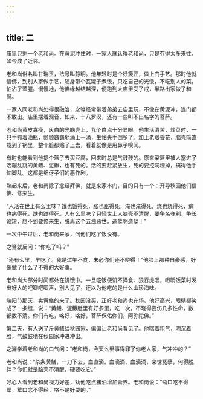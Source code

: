 ```yaml
---
---
---
```

title: 二
---



庙里只剩一个老和尚。在黄泥冲住时，一家人就认得老和尚，只是冇得太多来往，如今成了近邻。

老和尚俗名叫甘瑞玉，法号叫静明。他年轻时是个好篾匠，做上门手艺。那时他就信佛，到别人家做手艺，随身带个瓦罐子煮饭，只吃自己的光饭，不吃别人的菜，怕沾了荤腥。慢慢地，他佛缘越结越深，便跑到大庙里受了戒，半路出家做了和尚。

一家人同老和尚处得很融洽，之骅经常带着弟弟去庙里玩，不像在黄泥冲，连门都不敢出。庙里摆着观音、如来、十八罗汉，还有一些叫不出名字的菩萨。

老和尚黄皮寡瘦，灰白的光脑壳上，九个白点十分显眼。他生活清苦，炒菜时，一只手抓着油瓶，颤颤巍巍地滴上一滴，生怕失手倒多了。加上老眼昏花，脑壳简直栽到了锅里，整个脸都贴了上去，看着就像是用鼻子嗅闻。

有时也能看到他提个篮子去买豆腐，回来时总是气鼓鼓的。原来菜篮里被人塞进了活蹦乱跳的黄鳝、泥鳅，也有死的。活的要赶紧放生，死的要挖洞埋掉，搞得他手忙脚乱。这都是细伢子们的恶作剧。

熟起来后，老和尚除了念经拜佛，就是来家串门，目的只有一个：开导秋园他们信佛、修来生。

“人活在世上有么里味？饿也饿得死，胀也胀得死，淹也淹得死，烧也烧得死，病也病得死，跌也跌得死。人有么里味？只怪世上人脑壳不清醒，要争名夺利、争长论短，想不到要修来生，脱离这个五浊恶世。造孽啊造孽！”

一次中午过后，老和尚来家，问他们吃了饭没有。

之骅就反问：“你吃了吗？”

“还有么里，早吃了。我是过午不食，未必你们还不晓得！”他脸上那种自豪感，好像做了什么了不得的大好事。

老和尚大部分时间都处在饥饿中。一旦吃饭便饥不择食、狼吞虎咽，咀嚼饭菜时发出好大的吧唧吧唧声，别人见了，还以为他吃的是什么山珍海味。

端阳节那天，卖黄鳝的来了。秋园没买，正好老和尚也在场。他好高兴，眼睛都笑成了一条缝，说：“黄鳝、泥鳅肚里有好多蛋，吃一次，不晓得要伤几多性命，数都数不清。你们冇吃，咯好，咯好，菩萨保佑你们，阿弥陀佛。”

第二天，有人送了斤黄鳝给秋园家，偏偏让老和尚看见了。他喘着粗气，阴沉着脸，气鼓鼓地在秋园家冲进冲出。

之骅学着老和尚的口气问：“老和尚，今天么里事得罪了你老人家，气冲冲的？”

老和尚说：“杀条黄鳝，一刀下去，血直滴。血滴滴、血滴滴，来世冤孽，何得脱绊？你们就是脑壳不清醒，硬要吃它。”

好心人看到老和尚视力好差，劝他吃点猪油增加营养。老和尚说：“斋口吃不得荤，荤口念不得经，咯不是好耍的。”